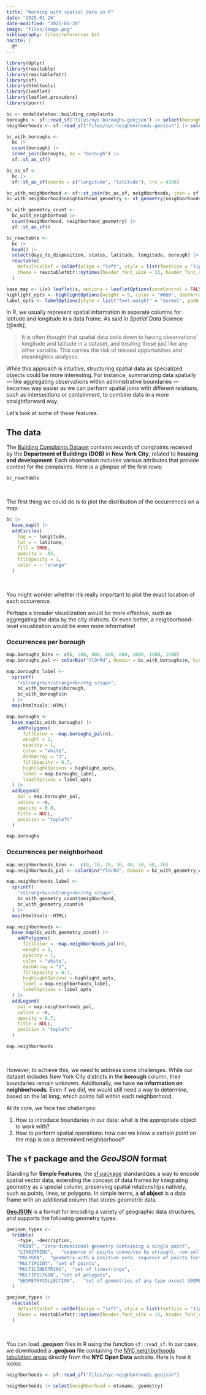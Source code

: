 ```yaml
---
title: "Working with spatial data in R"
date: "2025-01-26"
date-modified: "2025-01-26"
image: "files/image.png"
bibliography: files/references.bib
nocite: |
  @*
---
```


```r
library(dplyr)
library(reactable)
library(reactablefmtr)
library(sf)
library(htmltools)
library(leaflet)
library(leaflet.providers)
library(purrr)
```

```r
bc <- modeldatatoo::building_complaints
boroughs <- sf::read_sf("files/nyc-boroughs.geojson") |> select(borough = name, borough_geometry = geometry)
neighborhoods <- sf::read_sf("files/nyc-neighborhoods.geojson") |> select(neighborhood = ntaname, neighbourhood_geometry = geometry)
```

```r
bc_with_boroughs <-
  bc |> 
  count(borough) |> 
  inner_join(boroughs, by = "borough") |> 
  sf::st_as_sf()
```

```r
bc_as_sf <- 
  bc |> 
  sf::st_as_sf(coords = c("longitude", "latitude"), crs = 4326)

bc_with_neighborhood <- sf::st_join(bc_as_sf, neighborhoods, join = sf::st_intersects)
bc_with_neighborhood$neighborhood_geometry <- st_geometry(neighborhoods)[match(bc_with_neighborhood$neighborhood, neighborhoods$neighborhood)]

bc_with_geometry_count <-
  bc_with_neighborhood |> 
  count(neighborhood, neighborhood_geometry) |> 
  sf::st_as_sf()
```

```r
bc_reactable <- 
  bc |> 
  head() |> 
  select(days_to_disposition, status, latitude, longitude, borough) |> 
  reactable(
    defaultColDef = colDef(align = "left", style = list(fontSize = "11px")),
    theme = reactablefmtr::nytimes(header_font_size = 13, header_font_color = "#262D3C", font_color = "#666666")
  )
```

```r
base_map <- \(x) leaflet(x, options = leafletOptions(zoomControl = FALSE)) |> addProviderTiles(providers$CartoDB.Positron)
highlight_opts <- highlightOptions(weight = 5, color = "#666", dashArray = "", fillOpacity = 0.7, bringToFront = TRUE, stroke = TRUE)
label_opts <- labelOptions(style = list("font-weight" = "normal", padding = "3px 8px"), textsize = "15px", direction = "auto")
```

In R, we usually represent spatial information in separate columns for latitude and longitude in a data frame. As said in *Spatial Data Science [@sds]*,

> It is often thought that spatial data boils down to having observations’ longitude and latitude in a dataset, and treating these just like any other variable. This carries the risk of missed opportunities and meaningless analyses.

While this approach is intuitive, structuring spatial data as specialized objects could be more interesting. For instance, summarizing data spatially --- like aggregating observations within administrative boundaries --- becomes way easier as we can perform spatial joins with different relations, such as intersections or containment, to combine data in a more straightforward way.

Let's look at some of these features.

## The data

The [Building Complaints Dataset](https://data.cityofnewyork.us/Housing-Development/DOB-Complaints-Received/eabe-havv/about_data) contains records of complaints received by the **Department of Buildings (DOB)** in **New York City**, related to **housing and development**. Each observation includes various attributes that provide context for the complaints. Here is a glimpse of the first rows:

```r
bc_reactable
```

\ 

The first thing we could do is to plot the distribution of the occurrences on a map:

```r
bc |>
  base_map() |> 
  addCircles(
    lng = ~ longitude,
    lat = ~ latitude,
    fill = TRUE,
    opacity = .05,
    fillOpacity = 1,
    color = ~ "orange"
  )
``` 

\

You might wonder whether it's really important to plot the exact location of each occurrence. 

Perhaps a broader visualization would be more effective, such as aggregating the data by the city districts. Or even better, a neighborhood-level visualization would be even more informative!

::: {.grid}
::: {.g-col-6}
### Occurrences per borough
```r
map.boroughs_bins <- c(0, 200, 400, 600, 800, 1000, 1200, 1500)
map.boroughs_pal <- colorBin("YlOrRd", domain = bc_with_boroughs$n, bins = map.boroughs_bins)

map.boroughs_label <- 
  sprintf(
    "<strong>%s</strong><br/>%g </sup>",
    bc_with_boroughs$borough,
    bc_with_boroughs$n
  ) |>
  map(htmltools::HTML)

map.boroughs <- 
  base_map(bc_with_boroughs) |> 
    addPolygons(
      fillColor = ~map.boroughs_pal(n),
      weight = 2,
      opacity = 1,
      color = "white",
      dashArray = "3",
      fillOpacity = 0.7,
      highlightOptions = highlight_opts,
      label = map.boroughs_label,
      labelOptions = label_opts
  ) |>
  addLegend(
    pal = map.boroughs_pal,
    values = ~n,
    opacity = 0.8,
    title = NULL,
    position = "topleft"
  )

map.boroughs
``` 
:::

::: {.g-col-6}
### Occurrences per neighborhood
```r
map.neighborhoods_bins <-  c(0, 10, 20, 30, 40, 50, 60, 70)
map.neighborhoods_pal <- colorBin("YlOrRd", domain = bc_with_geometry_count$n, bins = map.neighborhoods_bins)

map.neighborhoods_label <- 
  sprintf(
    "<strong>%s</strong><br/>%g </sup>",
    bc_with_geometry_count$neighborhood,
    bc_with_geometry_count$n
  ) |>
  map(htmltools::HTML)

map.neighborhoods <- 
  base_map(bc_with_geometry_count) |> 
    addPolygons(
      fillColor = ~map.neighborhoods_pal(n),
      weight = 2,
      opacity = 1,
      color = "white",
      dashArray = "3",
      fillOpacity = 0.7,
      highlightOptions = highlight_opts,
      label = map.neighborhoods_label,
      labelOptions = label_opts
  ) |>
  addLegend(
    pal = map.neighborhoods_pal,
    values = ~n,
    opacity = 0.7,
    title = NULL,
    position = "topleft"
  )

map.neighborhoods
``` 
:::
:::

\

However, to achieve this, we need to address some challenges. While our dataset includes New York City districts in the **borough** column, their boundaries remain unknown. Additionally, we have **no information on neighborhoods**. Even if we did, we would still need a way to determine, based on the lat long, which points fall within each neighborhood.

At its core, we face two challenges:

1. How to introduce boundaries in our data: what is the appropriate object to work with?
2. How to perform spatial operations: how can we know a certain point on the map is on a determined neighborhood?

## The `sf` package and the ***GeoJSON*** format

Standing for **Simple Features**, the [sf package](https://r-spatial.github.io/sf/index.html) standardizes a way to encode spatial vector data, extending the concept of data frames by integrating geometry as a special column, preserving spatial relationships natively, such as points, lines, or polygons. In simple terms, a **sf object** is a data frame with an additional column that stores geometric data.

[**GeoJSON**](https://geojson.org/) is a format for encoding a variety of geographic data structures, and supports the following geometry types: 

```r
geojson_types <- 
  tribble(
    ~type, ~description,
    "POINT", "zero-dimensional geometry containing a single point",
    "LINESTRING",	"sequence of points connected by straight, non-self intersecting line pieces",
    "POLYGON",	"geometry with a positive area; sequence of points form a closed, non-self intersecting ring",
    "MULTIPOINT", "set of points",
    "MULTILINESTRING", 	"set of linestrings",
    "MULTIPOLYGON",	"set of polygons",
    "GEOMETRYCOLLECTION",	"set of geometries of any type except GEOMETRYCOLLECTION"
  )

geojson_types |> 
  reactable(
    defaultColDef = colDef(align = "left", style = list(fontSize = "11px")),
    theme = reactablefmtr::nytimes(header_font_size = 13, header_font_color = "#262D3C", font_color = "#666666")
  )
```

\

You can load **.geojson** files in R using the function `sf::read_sf`. In our case, we downloaded a **.geojson** file containing the [NYC neighborhoods tabulation areas](https://data.cityofnewyork.us/City-Government/2020-Neighborhood-Tabulation-Areas-NTAs-/9nt8-h7nd/data) directly from the **NYC Open Data** website. Here is how it looks:

```r
neighborhoods <- sf::read_sf("files/nyc-neighborhoods.geojson")

neighborhoods |> select(neighborhood = ntaname, geometry)
```